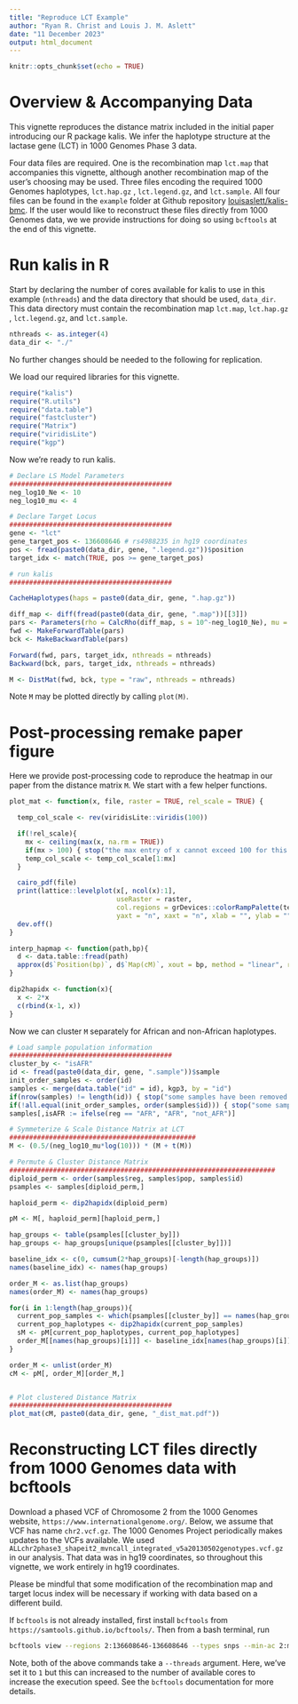 ```yaml
---
title: "Reproduce LCT Example"
author: "Ryan R. Christ and Louis J. M. Aslett"
date: "11 December 2023"
output: html_document
---
```


```r
knitr::opts_chunk$set(echo = TRUE)
```

# Overview \& Accompanying Data
This vignette reproduces the distance matrix included in the initial paper introducing our R package kalis.
We infer the haplotype structure at the lactase gene (LCT) in 1000 Genomes Phase 3 data.

Four data files are required.
One is the recombination map `lct.map` that accompanies this vignette, although another recombination map of the user's choosing may be used.
Three files encoding the required 1000 Genomes haplotypes, `lct.hap.gz` , `lct.legend.gz`, and `lct.sample`.
All four files can be found in the `example` folder at Github repository [louisaslett/kalis-bmc](https://github.com/louisaslett/kalis-bmc).
If the user would like to reconstruct these files directly from 1000 Genomes data, we we provide instructions for doing so using `bcftools` at the end of this vignette.

# Run kalis in R

Start by declaring the number of cores available for kalis to use in this example (`nthreads`) and the data directory that should be used, `data_dir`.
This data directory must contain the recombination map `lct.map`, `lct.hap.gz` , `lct.legend.gz`, and `lct.sample`.  
```r
nthreads <- as.integer(4)
data_dir <- "./"
```
No further changes should be needed to the following for replication.

We load our required libraries for this vignette.
```r
require("kalis")
require("R.utils")
require("data.table")
require("fastcluster")
require("Matrix") 
require("viridisLite")
require("kgp")
```

Now we're ready to run kalis. 
```r
# Declare LS Model Parameters
#########################################
neg_log10_Ne <- 10
neg_log10_mu <- 4

# Declare Target Locus
#########################################
gene <- "lct"
gene_target_pos <- 136608646 # rs4988235 in hg19 coordinates
pos <- fread(paste0(data_dir, gene, ".legend.gz"))$position
target_idx <- match(TRUE, pos >= gene_target_pos)

# run kalis
#########################################

CacheHaplotypes(haps = paste0(data_dir, gene, ".hap.gz"))

diff_map <- diff(fread(paste0(data_dir, gene, ".map"))[[3]])
pars <- Parameters(rho = CalcRho(diff_map, s = 10^-neg_log10_Ne), mu = 10^-neg_log10_mu)
fwd <- MakeForwardTable(pars)
bck <- MakeBackwardTable(pars)

Forward(fwd, pars, target_idx, nthreads = nthreads)
Backward(bck, pars, target_idx, nthreads = nthreads)

M <- DistMat(fwd, bck, type = "raw", nthreads = nthreads)
```
Note `M` may be plotted directly by calling `plot(M)`.

# Post-processing remake paper figure

Here we provide post-processing code to reproduce the heatmap in our paper from the distance matrix `M`. We start with a few helper functions.
```r
plot_mat <- function(x, file, raster = TRUE, rel_scale = TRUE) {

  temp_col_scale <- rev(viridisLite::viridis(100))

  if(!rel_scale){
    mx <- ceiling(max(x, na.rm = TRUE))
    if(mx > 100) { stop("the max entry of x cannot exceed 100 for this plot's color scale") }
    temp_col_scale <- temp_col_scale[1:mx]
  }

  cairo_pdf(file)
  print(lattice::levelplot(x[, ncol(x):1],
                           useRaster = raster,
                           col.regions = grDevices::colorRampPalette(temp_col_scale)(100),
                           yaxt = "n", xaxt = "n", xlab = "", ylab = "", xaxt = "n"))
  dev.off()
}

interp_hapmap <- function(path,bp){
  d <- data.table::fread(path)
  approx(d$`Position(bp)`, d$`Map(cM)`, xout = bp, method = "linear", rule = 2)$y
}

dip2hapidx <- function(x){
  x <- 2*x
  c(rbind(x-1, x))
}
```

Now we can cluster `M` separately for African and non-African haplotypes.
```r
# Load sample population information
#########################################
cluster_by <- "isAFR"
id <- fread(paste0(data_dir, gene, ".sample"))$sample
init_order_samples <- order(id)
samples <- merge(data.table("id" = id), kgp3, by = "id")
if(nrow(samples) != length(id)) { stop("some samples have been removed by merging with kgp3") }
if(!all.equal(init_order_samples, order(samples$id))) { stop("some samples have been moved out of the order in lct.sample") }
samples[,isAFR := ifelse(reg == "AFR", "AFR", "not_AFR")]

# Symmeterize & Scale Distance Matrix at LCT
###############################################
M <- (0.5/(neg_log10_mu*log(10))) * (M + t(M))

# Permute & Cluster Distance Matrix
###################################################################
diploid_perm <- order(samples$reg, samples$pop, samples$id)
psamples <- samples[diploid_perm,]

haploid_perm <- dip2hapidx(diploid_perm)

pM <- M[, haploid_perm][haploid_perm,]

hap_groups <- table(psamples[[cluster_by]])
hap_groups <- hap_groups[unique(psamples[[cluster_by]])]

baseline_idx <- c(0, cumsum(2*hap_groups)[-length(hap_groups)])
names(baseline_idx) <- names(hap_groups)

order_M <- as.list(hap_groups)
names(order_M) <- names(hap_groups)

for(i in 1:length(hap_groups)){
  current_pop_samples <- which(psamples[[cluster_by]] == names(hap_groups)[i])
  current_pop_haplotypes <- dip2hapidx(current_pop_samples)
  sM <- pM[current_pop_haplotypes, current_pop_haplotypes]
  order_M[[names(hap_groups)[i]]] <- baseline_idx[names(hap_groups)[i]] + fastcluster::hclust(as.dist(sM), method="average")$order
}

order_M <- unlist(order_M)
cM <- pM[, order_M][order_M,]


# Plot clustered Distance Matrix 
#########################################
plot_mat(cM, paste0(data_dir, gene, "_dist_mat.pdf"))
```

# Reconstructing LCT files directly from 1000 Genomes data with bcftools

Download a phased VCF of Chromosome 2 from the 1000 Genomes website, `https://www.internationalgenome.org/`.
Below, we assume that VCF has name `chr2.vcf.gz`.
The 1000 Genomes Project periodically makes updates to the VCFs available.
We used `ALLchr2phase3_shapeit2_mvncall_integrated_v5a20130502genotypes.vcf.gz` in our analysis.
That data was in hg19 coordinates, so throughout this vignette, we work entirely in hg19 coordinates.

Please be mindful that some modification of the recombination map and target locus index will be necessary if working with data based on a different build.

If `bcftools` is not already installed, first install `bcftools` from `https://samtools.github.io/bcftools/`.
Then from a bash terminal, run

```bash
bcftools view --regions 2:136608646-136608646 --types snps --min-ac 2:minor -Ou --threads 1 chr2.vcf.gz | bcftools convert -h lct --threads 1
```
Note, both of the above commands take a `--threads` argument.
Here, we've set it to `1` but this can increased to the number of available cores to increase the execution speed. See the `bcftools` documentation for more details. 

